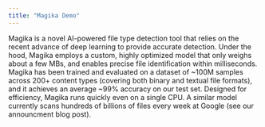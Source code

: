 ```yaml
---
title: "Magika Demo"
---
```


Magika is a novel AI-powered file type detection tool that relies on the recent advance of deep learning to provide accurate detection. Under the hood, Magika employs a custom, highly optimized model that only weighs about a few MBs, and enables precise file identification within milliseconds. Magika has been trained and evaluated on a dataset of ~100M samples across 200+ content types (covering both binary and textual file formats), and it achieves an average ~99% accuracy on our test set. Designed for efficiency, Magika runs quickly even on a single CPU. A similar model currently scans hundreds of billions of files every week at Google (see our announcment blog post).

<Card title="Try it in your browser!"><MagikaDemo client:only="svelte" /></Card>
